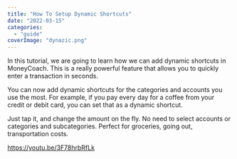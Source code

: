 ```yaml
---
title: "How To Setup Dynamic Shortcuts"
date: "2022-03-15"
categories: 
  - "guide"
coverImage: "dynazic.png"
---
```


In this tutorial, we are going to learn how we can add dynamic shortcuts in MoneyCoach. This is a really powerful feature that allows you to quickly enter a transaction in seconds.

You can now add dynamic shortcuts for the categories and accounts you use the most. For example, if you pay every day for a coffee from your credit or debit card, you can set that as a dynamic shortcut.

Just tap it, and change the amount on the fly. No need to select accounts or categories and subcategories. Perfect for groceries, going out, transportation costs.

https://youtu.be/3F78hrbRfLk
